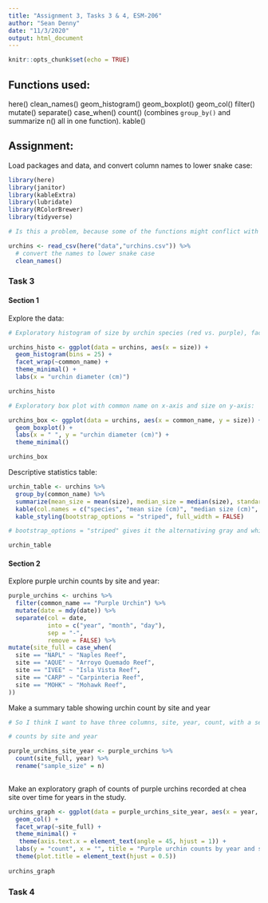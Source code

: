 ```yaml
---
title: "Assignment 3, Tasks 3 & 4, ESM-206"
author: "Sean Denny"
date: "11/3/2020"
output: html_document
---
```


```r
knitr::opts_chunk$set(echo = TRUE)
```

## Functions used:

here()
clean_names()
geom_histogram()
geom_boxplot()
geom_col()
filter()
mutate()
separate()
case_when()
count() (combines `group_by()` and summarize n() all in one function).
kable()


## Assignment:

Load packages and data, and convert column names to lower snake case:

```r

library(here)
library(janitor)
library(kableExtra)
library(lubridate)
library(RColorBrewer)
library(tidyverse)

# Is this a problem, because some of the functions might conflict with each other? Are conflicting functions common across packages?

urchins <- read_csv(here("data","urchins.csv")) %>%
  # convert the names to lower snake case
  clean_names()
```

### Task 3

#### Section 1

Explore the data:

```r

# Exploratory histogram of size by urchin species (red vs. purple), faceted by common name:

urchins_histo <- ggplot(data = urchins, aes(x = size)) +
  geom_histogram(bins = 25) +
  facet_wrap(~common_name) +
  theme_minimal() +
  labs(x = "urchin diameter (cm)")

urchins_histo

# Exploratory box plot with common name on x-axis and size on y-axis:

urchins_box <- ggplot(data = urchins, aes(x = common_name, y = size)) +
  geom_boxplot() +
  labs(x = " ", y = "urchin diameter (cm)") +
  theme_minimal()

urchins_box

```

Descriptive statistics table:

```r

urchin_table <- urchins %>% 
  group_by(common_name) %>% 
  summarize(mean_size = mean(size), median_size = median(size), standard_deviation = sd(size), sample_size = n()) %>% 
  kable(col.names = c("species", "mean size (cm)", "median size (cm)", "standard deviation (cm)", "sample size")) %>% 
  kable_styling(bootstrap_options = "striped", full_width = FALSE)

# bootstrap_options = "striped" gives it the alternativing gray and white backdrop across rows. Could just leave it out to keep things simpler. In this case, this option is probably unnecssary.

urchin_table

```

#### Section 2

Explore purple urchin counts by site and year:

```r

purple_urchins <- urchins %>% 
  filter(common_name == "Purple Urchin") %>% 
  mutate(date = mdy(date)) %>% 
  separate(col = date,
           into = c("year", "month", "day"),
           sep = "-",
           remove = FALSE) %>%
mutate(site_full = case_when(
  site == "NAPL" ~ "Naples Reef",
  site == "AQUE" ~ "Arroyo Quemado Reef",
  site == "IVEE" ~ "Isla Vista Reef",
  site == "CARP" ~ "Carpinteria Reef",
  site == "MOHK" ~ "Mohawk Reef",
))
```

Make a summary table showing urchin count by site and year

```r
# So I think I want to have three columns, site, year, count, with a set of rows for each site covering all the years.

# counts by site and year

purple_urchins_site_year <- purple_urchins %>% 
  count(site_full, year) %>% 
  rename("sample_size" = n)
  
```

Make an exploratory graph of counts of purple urchins recorded at chea site over time for years in the study.

```r

urchins_graph <- ggplot(data = purple_urchins_site_year, aes(x = year, y = sample_size)) +
  geom_col() +
  facet_wrap(~site_full) +
  theme_minimal() +
   theme(axis.text.x = element_text(angle = 45, hjust = 1)) +
  labs(y = "count", x = "", title = "Purple urchin counts by year and site") +
  theme(plot.title = element_text(hjust = 0.5))
  
urchins_graph

```

### Task 4














